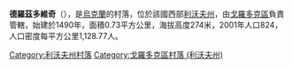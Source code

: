 {{unreferenced|time=2016-10-10T14:51:00+00:00}}
{{coord|49|48|18|N|23|38|22|E|scale:100000|display=title}}

'''德羅茲多維奇'''（{{lang-uk|Дроздовичі}}），是[[烏克蘭|烏克蘭]]的村落，位於該國西部[[利沃夫州|利沃夫州]]，由[[戈羅多克區|戈羅多克區]]負責管轄，始建於1490年，面積0.73平方公里，海拔高度274米，2001年人口824，人口密度每平方公里1,128.77人。

{{DEFAULTSORT:Дроздовичі}}
[[Category:利沃夫州村落|Category:利沃夫州村落]]
[[Category:戈羅多克區村落_(利沃夫州)|Category:戈羅多克區村落 (利沃夫州)]]


{{Lviv-geo-stub}}
